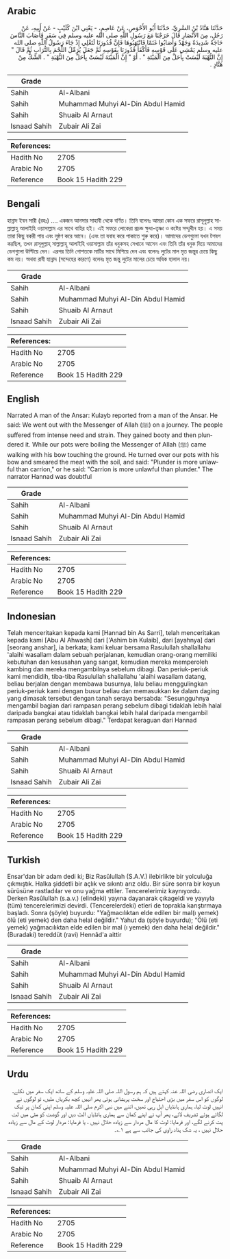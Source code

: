 ## Arabic


<div dir="rtl" lang="ar" style={{fontSize:'larger',backgroundColor:'#f8f9fa',padding:20}}>
حَدَّثَنَا هَنَّادُ بْنُ السَّرِيِّ، حَدَّثَنَا أَبُو الأَحْوَصِ، عَنْ عَاصِمٍ، - يَعْنِي ابْنَ كُلَيْبٍ - عَنْ أَبِيهِ، عَنْ رَجُلٍ، مِنَ الأَنْصَارِ قَالَ خَرَجْنَا مَعَ رَسُولِ اللَّهِ صلى الله عليه وسلم فِي سَفَرٍ فَأَصَابَ النَّاسَ حَاجَةٌ شَدِيدَةٌ وَجَهْدٌ وَأَصَابُوا غَنَمًا فَانْتَهَبُوهَا فَإِنَّ قُدُورَنَا لَتَغْلِي إِذْ جَاءَ رَسُولُ اللَّهِ صلى الله عليه وسلم يَمْشِي عَلَى قَوْسِهِ فَأَكْفَأَ قُدُورَنَا بِقَوْسِهِ ثُمَّ جَعَلَ يُرَمِّلُ اللَّحْمَ بِالتُّرَابِ ثُمَّ قَالَ ‏"‏ إِنَّ النُّهْبَةَ لَيْسَتْ بِأَحَلَّ مِنَ الْمَيْتَةِ ‏"‏ ‏.‏ أَوْ ‏"‏ إِنَّ الْمَيْتَةَ لَيْسَتْ بِأَحَلَّ مِنَ النُّهْبَةِ ‏"‏ ‏.‏ الشَّكُّ مِنْ هَنَّادٍ ‏.‏
</div>
<div style={{backgroundColor:'#f8f9fa',padding:20, marginBottom: 10}}><table> <thead> <tr> <th>Grade</th> <th></th> </tr> </thead> <tbody> <tr><td>Sahih</td><td>Al-Albani</td></tr><tr><td>Sahih</td><td>Muhammad Muhyi Al-Din Abdul Hamid</td></tr><tr><td>Sahih</td><td>Shuaib Al Arnaut</td></tr><tr><td>Isnaad Sahih</td><td>Zubair Ali Zai</td></tr></tbody></table><table> <thead> <tr> <th>References:</th> <th></th> </tr> </thead> <tbody><tr><td>Hadith No</td><td>2705</td></tr><tr><td>Arabic No</td><td>2705</td></tr><tr><td>Reference</td><td>Book 15 Hadith 229</td></tr></tbody></table></div>

## Bengali


<div dir="ltr" lang="bn" style={{fontSize:'larger',backgroundColor:'#f8f9fa',padding:20}}>
হান্নাদ ইবন সারী (রহঃ) .... একজন আনসার সাহাবী থেকে বর্ণিত। তিনি বলেনঃ আমরা কোন এক সফরে রাসূলুল্লাহ সাল্লাল্লাহু আলাইহি ওয়াসাল্লাম এর সাথে বাহির হই। এই সফরে লোকেরা প্রচন্ড ক্ষুধা-তৃষ্ণা ও কষ্টের সম্মুখীন হয়। এ সময় তারা কিছু বকরী পায় এবং লুন্ঠণ করে আনে। (এবং তা যবাহ করে পাকাতে শুরু করে)। আমাদের ডেগগুলো যখন টগবগ করছিল, তখন রাসূলুল্লাহ্ সাল্লাল্লাহু আলাইহি ওয়াসাল্লাম তাঁর ধনুকসহ সেখানে আসেন এবং তিনি তাঁর ধনুক দিয়ে আমাদের ডেগগুলো উল্টিয়ে দেন। এরপর তিনি গোশতকে মাটির সাথে মিশিয়ে দেন এবং বলেনঃ লুটের মাল মৃত জন্তুর চেয়ে কিছু কম নয়। অথবা রাবী হান্নাদ (সন্দেহের কারণে) বলেনঃ মৃত জন্তু লুটের মালের চেয়ে অধিক হালাল নয়।
</div>
<div style={{backgroundColor:'#f8f9fa',padding:20, marginBottom: 10}}><table> <thead> <tr> <th>Grade</th> <th></th> </tr> </thead> <tbody> <tr><td>Sahih</td><td>Al-Albani</td></tr><tr><td>Sahih</td><td>Muhammad Muhyi Al-Din Abdul Hamid</td></tr><tr><td>Sahih</td><td>Shuaib Al Arnaut</td></tr><tr><td>Isnaad Sahih</td><td>Zubair Ali Zai</td></tr></tbody></table><table> <thead> <tr> <th>References:</th> <th></th> </tr> </thead> <tbody><tr><td>Hadith No</td><td>2705</td></tr><tr><td>Arabic No</td><td>2705</td></tr><tr><td>Reference</td><td>Book 15 Hadith 229</td></tr></tbody></table></div>

## English


<div dir="ltr" lang="en" style={{fontSize:'larger',backgroundColor:'#f8f9fa',padding:20}}>
Narrated A man of the Ansar: Kulayb reported from a man of the Ansar. He said: We went out with the Messenger of Allah (ﷺ) on a journey. The people suffered from intense need and strain. They gained booty and then plundered it. While our pots were boiling the Messenger of Allah (ﷺ) came walking with his bow touching the ground. He turned over our pots with his bow and smeared the meat with the soil, and said: "Plunder is more unlawful than carrion," or he said: "Carrion is more unlawful than plunder." The narrator Hannad was doubtful
</div>
<div style={{backgroundColor:'#f8f9fa',padding:20, marginBottom: 10}}><table> <thead> <tr> <th>Grade</th> <th></th> </tr> </thead> <tbody> <tr><td>Sahih</td><td>Al-Albani</td></tr><tr><td>Sahih</td><td>Muhammad Muhyi Al-Din Abdul Hamid</td></tr><tr><td>Sahih</td><td>Shuaib Al Arnaut</td></tr><tr><td>Isnaad Sahih</td><td>Zubair Ali Zai</td></tr></tbody></table><table> <thead> <tr> <th>References:</th> <th></th> </tr> </thead> <tbody><tr><td>Hadith No</td><td>2705</td></tr><tr><td>Arabic No</td><td>2705</td></tr><tr><td>Reference</td><td>Book 15 Hadith 229</td></tr></tbody></table></div>

## Indonesian


<div dir="ltr" lang="id" style={{fontSize:'larger',backgroundColor:'#f8f9fa',padding:20}}>
Telah menceritakan kepada kami [Hannad bin As Sarri], telah menceritakan kepada kami [Abu Al Ahwash] dari ['Ashim bin Kulaib], dari [ayahnya] dari [seorang anshar], ia berkata; kami keluar bersama Rasulullah shallallahu 'alaihi wasallam dalam sebuah perjalanan, kemudian orang-orang memiliki kebutuhan dan kesusahan yang sangat, kemudian mereka memperoleh kambing dan mereka mengambilnya sebelum dibagi. Dan periuk-periuk kami mendidih, tiba-tiba Rasulullah shallallahu 'alaihi wasallam datang, beliau berjalan dengan membawa busurnya, lalu beliau menggulingkan periuk-periuk kami dengan busur beliau dan memasukkan ke dalam daging yang dimasak tersebut dengan tanah seraya bersabda: "Sesungguhnya mengambil bagian dari rampasan perang sebelum dibagi tidaklah lebih halal daripada bangkai atau tidaklah bangkai lebih halal daripada mengambil rampasan perang sebelum dibagi." Terdapat keraguan dari Hannad
</div>
<div style={{backgroundColor:'#f8f9fa',padding:20, marginBottom: 10}}><table> <thead> <tr> <th>Grade</th> <th></th> </tr> </thead> <tbody> <tr><td>Sahih</td><td>Al-Albani</td></tr><tr><td>Sahih</td><td>Muhammad Muhyi Al-Din Abdul Hamid</td></tr><tr><td>Sahih</td><td>Shuaib Al Arnaut</td></tr><tr><td>Isnaad Sahih</td><td>Zubair Ali Zai</td></tr></tbody></table><table> <thead> <tr> <th>References:</th> <th></th> </tr> </thead> <tbody><tr><td>Hadith No</td><td>2705</td></tr><tr><td>Arabic No</td><td>2705</td></tr><tr><td>Reference</td><td>Book 15 Hadith 229</td></tr></tbody></table></div>

## Turkish


<div dir="ltr" lang="tr" style={{fontSize:'larger',backgroundColor:'#f8f9fa',padding:20}}>
Ensar'dan bir adam dedi ki; Biz Rasûlullah (S.A.V.) ilebirlikte bir yolculuğa çıkmıştık. Halka şiddetli bir açlık ve sıkıntı arız oldu. Bir süre sonra bir koyun sürüsüne rastladılar ve onu yağma ettiler. Tencerelerimiz kaynıyordu. Derken Rasûlullah (s.a.v.) (elindeki) yayına dayanarak çıkageldi ve yayıyla (tüm) tencerelerimizi devirdi. (Tencerelerdeki) etleri de toprakla karıştırmaya başladı. Sonra (şöyle) buyurdu: "Yağmacılıktan elde edilen bir mal(ı yemek) ölü (eti yemek) den daha helal değildir." Yahut da (şöyle buyurdu); “Ölü (eti yemek) yağmacılıktan elde edilen bir mal (ı yemek) den daha helal değildir." (Buradaki) tereddüt (ravi) Hennâd'a aittir
</div>
<div style={{backgroundColor:'#f8f9fa',padding:20, marginBottom: 10}}><table> <thead> <tr> <th>Grade</th> <th></th> </tr> </thead> <tbody> <tr><td>Sahih</td><td>Al-Albani</td></tr><tr><td>Sahih</td><td>Muhammad Muhyi Al-Din Abdul Hamid</td></tr><tr><td>Sahih</td><td>Shuaib Al Arnaut</td></tr><tr><td>Isnaad Sahih</td><td>Zubair Ali Zai</td></tr></tbody></table><table> <thead> <tr> <th>References:</th> <th></th> </tr> </thead> <tbody><tr><td>Hadith No</td><td>2705</td></tr><tr><td>Arabic No</td><td>2705</td></tr><tr><td>Reference</td><td>Book 15 Hadith 229</td></tr></tbody></table></div>

## Urdu


<div dir="rtl" lang="ur" style={{fontSize:'larger',backgroundColor:'#f8f9fa',padding:20}}>
ایک انصاری رضی اللہ عنہ کہتے ہیں کہ ہم رسول اللہ صلی اللہ علیہ وسلم کے ساتھ ایک سفر میں نکلے، لوگوں کو اس سفر میں بڑی احتیاج اور سخت پریشانی ہوئی پھر انہیں کچھ بکریاں ملیں، تو لوگوں نے انہیں لوٹ لیا، ہماری ہانڈیاں ابل رہی تھیں، اتنے میں نبی اکرم صلی اللہ علیہ وسلم اپنی کمان پر ٹیک لگائے ہوئے تشریف لائے، پھر آپ نے اپنے کمان سے ہماری ہانڈیاں الٹ دیں اور گوشت کو مٹی میں لت پت کرنے لگے، اور فرمایا: لوٹ کا مال مردار سے زیادہ حلال نہیں ، یا فرمایا: مردار لوٹ کے مال سے زیادہ حلال نہیں ، یہ شک ہناد راوی کی جانب سے ہے ۱؎۔
</div>
<div style={{backgroundColor:'#f8f9fa',padding:20, marginBottom: 10}}><table> <thead> <tr> <th>Grade</th> <th></th> </tr> </thead> <tbody> <tr><td>Sahih</td><td>Al-Albani</td></tr><tr><td>Sahih</td><td>Muhammad Muhyi Al-Din Abdul Hamid</td></tr><tr><td>Sahih</td><td>Shuaib Al Arnaut</td></tr><tr><td>Isnaad Sahih</td><td>Zubair Ali Zai</td></tr></tbody></table><table> <thead> <tr> <th>References:</th> <th></th> </tr> </thead> <tbody><tr><td>Hadith No</td><td>2705</td></tr><tr><td>Arabic No</td><td>2705</td></tr><tr><td>Reference</td><td>Book 15 Hadith 229</td></tr></tbody></table></div>